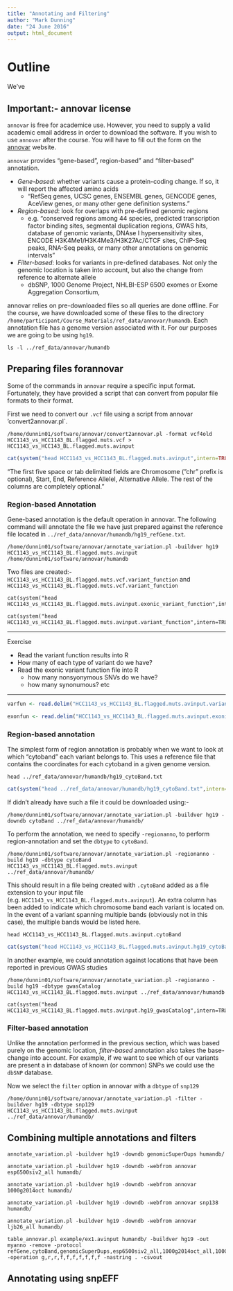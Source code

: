 ```yaml
---
title: "Annotating and Filtering"
author: "Mark Dunning"
date: "24 June 2016"
output: html_document
---
```


# Outline

We've 

## Important:- annovar license

`annovar` is free for academice use. However, you need to supply a valid academic email address in order to download the software. If you wish to use `annovar` after the course. You will have to fill out the form on the [annovar](http://annovar.openbioinformatics.org/en/latest/user-guide/download/) website. 


`annovar` provides "gene-based", region-based" and "filter-based" annotation. 

- *Gene-based*: whether variants cause a protein-coding change. If so, it will report the affected amino acids
    + "RefSeq genes, UCSC genes, ENSEMBL genes, GENCODE genes, AceView genes, or many other gene definition systems."
- *Region-based*: look for overlaps with pre-defined genomic regions
    + e.g.  "conserved regions among 44 species, predicted transcription factor binding sites, segmental duplication regions, GWAS hits, database of genomic variants, DNAse I hypersensitivity sites, ENCODE H3K4Me1/H3K4Me3/H3K27Ac/CTCF sites, ChIP-Seq peaks, RNA-Seq peaks, or many other annotations on genomic intervals"
- *Filter-based*: looks for variants in pre-defined databases. Not only the genomic location is taken into account, but also the change from reference to alternate allele
    + dbSNP, 1000 Genome Project, NHLBI-ESP 6500 exomes or Exome Aggregation Consortium, 
  
annovar relies on pre-downloaded files so all queries are done offline. For the course, we have downloaded some of these files to the directory `/home/participant/Course_Materials/ref_data/annovar/humandb`. Each annotation file has a genome version associated with it. For our purposes we are going to be using `hg19`. 

```{}
ls -l ../ref_data/annovar/humandb
```


## Preparing files forannovar

Some of the commands in `annovar` require a specific input format. Fortunately, they have provided a script that can convert from popular file formats to their format. 


First we need to convert our `.vcf` file using a script from annovar 'convert2annovar.pl`. 

```{}
/home/dunnin01/software/annovar/convert2annovar.pl -format vcf4old HCC1143_vs_HCC1143_BL.flagged.muts.vcf > HCC1143_vs_HCC143_BL.flagged.muts.avinput
```

```r
cat(system("head HCC1143_vs_HCC1143_BL.flagged.muts.avinput",intern=TRUE),sep="\n")
```

"The first five space or tab delimited fields are Chromosome ("chr" prefix is optional), Start, End, Reference Allelel, Alternative Allele. The rest of the columns are completely optional."

    
### Region-based Annotation

Gene-based annotation is the default operation in annovar. The following command will annotate the file we have just prepared against the reference file located in `../ref_data/annovar/humandb/hg19_refGene.txt`.


```{}
/home/dunnin01/software/annovar/annotate_variation.pl -buildver hg19 HCC1143_vs_HCC1143_BL.flagged.muts.avinput /home/dunnin01/software/annovar/humandb
```

Two files are created:- `HCC1143_vs_HCC1143_BL.flagged.muts.vcf.variant_function` and `HCC1143_vs_HCC1143_BL.flagged.muts.vcf.variant_function`

```{}
cat(system("head HCC1143_vs_HCC1143_BL.flagged.muts.avinput.exonic_variant_function",intern=TRUE),sep="\n")
```

```{}
cat(system("head HCC1143_vs_HCC1143_BL.flagged.muts.avinput.variant_function",intern=TRUE),sep="\n")
```

******

Exercise

- Read the variant function results into R
- How many of each type of variant do we have?
- Read the exonic variant function file into R
    + how many nonsyonymous SNVs do we have?
    + how many synonumous? etc
    
******

```r
varfun <- read.delim("HCC1143_vs_HCC1143_BL.flagged.muts.avinput.variant_function",header=FALSE)

```


```r
exonfun <- read.delim("HCC1143_vs_HCC1143_BL.flagged.muts.avinput.exonic_variant_function",header=FALSE)
```

### Region-based annotation

The simplest form of region annotation is probably when we want to look at which "cytoband" each variant belongs to. This uses a reference file that contains the coordinates for each cytoband in a given genome version. 



```{}
head ../ref_data/annovar/humandb/hg19_cytoBand.txt
```

```r
cat(system("head ../ref_data/annovar/humandb/hg19_cytoBand.txt",intern=TRUE),sep="\n")
```

If didn't already have such a file it could be downloaded using:- 

```{}
/home/dunnin01/software/annovar/annotate_variation.pl -buildver hg19 -downdb cytoBand ../ref_data/annovar/humandb/
```

To perform the annotation, we need to specify `-regionanno`, to perform region-annotation and set the `dbtype` to `cytoBand`. 

```{}
/home/dunnin01/software/annovar/annotate_variation.pl -regionanno -build hg19 -dbtype cytoBand  HCC1143_vs_HCC1143_BL.flagged.muts.avinput ../ref_data/annovar/humandb/
``` 

This should result in a file being created with `.cytoBand` added as a file extension to your input file (e.g. `HCC1143_vs_HCC1143_BL.flagged.muts.avinput`). An extra column has been added to indicate which chromosome band each variant is located on. In the event of a variant spanning multiple bands (obviously not in this case), the multiple bands would be listed here.

```{}
head HCC1143_vs_HCC1143_BL.flagged.muts.avinput.cytoBand
```

```r
cat(system("head HCC1143_vs_HCC1143_BL.flagged.muts.avinput.hg19_cytoBand",intern=TRUE),sep="\n")
```

In another example, we could annotation against locations that have been reported in previous GWAS studies 

```{}
/home/dunnin01/software/annovar/annotate_variation.pl -regionanno -build hg19 -dbtype gwasCatalog HCC1143_vs_HCC1143_BL.flagged.muts.avinput ../ref_data/annovar/humandb
```

```{}
cat(system("head HCC1143_vs_HCC1143_BL.flagged.muts.avinput.hg19_gwasCatalog",intern=TRUE),sep="\n")
```


### Filter-based annotation

Unlike the annotation performed in the previous section, which was based purely on the genomic location, *filter-based* annotation also takes the base-change into account. For example, if we want to see which of our variants are present a in database of known (or common) SNPs we could use the `dbSNP` database. 

Now we select the `filter` option in annovar with a `dbtype` of `snp129`
```{}
/home/dunnin01/software/annovar/annotate_variation.pl -filter -buildver hg19 -dbtype snp129  HCC1143_vs_HCC1143_BL.flagged.muts.avinput ../ref_data/annovar/humandb/
```

## Combining multiple annotations and filters

```{}
annotate_variation.pl -buildver hg19 -downdb genomicSuperDups humandb/ 

annotate_variation.pl -buildver hg19 -downdb -webfrom annovar esp6500siv2_all humandb/

annotate_variation.pl -buildver hg19 -downdb -webfrom annovar 1000g2014oct humandb/

annotate_variation.pl -buildver hg19 -downdb -webfrom annovar snp138 humandb/ 

annotate_variation.pl -buildver hg19 -downdb -webfrom annovar ljb26_all humandb/

table_annovar.pl example/ex1.avinput humandb/ -buildver hg19 -out myanno -remove -protocol refGene,cytoBand,genomicSuperDups,esp6500siv2_all,1000g2014oct_all,1000g2014oct_afr,1000g2014oct_eas,1000g2014oct_eur,snp138,ljb26_all -operation g,r,r,f,f,f,f,f,f,f -nastring . -csvout

```






## Annotating using snpEFF

